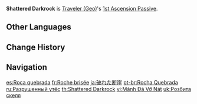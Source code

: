 {{Talent Infobox
|image         = Talent Shattered Darkrock.png
|character     = Traveler (Geo)
|type          = 1st Ascension Passive
|info          = Reduces [[Starfell Sword]]'s CD by 2s.
|utility1      = Cooldown Reduction
}}
'''Shattered Darkrock''' is [[Traveler (Geo)]]'s [[1st Ascension Passive]].

==Other Languages==
{{Other Languages
|en      = Shattered Darkrock
|zhs     = 破碎的绝岩
|zhs_rm  = Pòsuì de Juéyán
|zht     = 破碎的絕岩
|zht_rm  = Pòsuì de Juéyán
|zh_tl   = Shattered Cliff
|ja      = 破れた断崖
|ja_rm   = Yabureta Dangai
|ja_tl   = Shattered Cliff
|ko      = 부서진 절암
|ko_rm   = Buseojin Jeol'am
|ko_tl   = Broken Shattered Rock
|es      = Roca quebrada
|es_tl   = Shattered Rock
|fr      = Roche brisée
|fr_tl   = Shattered Rock
|ru      = Разрушенный утёс
|ru_tl   = Destroyed Cliff
|th      = Shattered Darkrock
|vi      = Mảnh Đá Vỡ Nát
|vi_tl   = Shattered Rock
|de      = Zerspringende Felsen
|de_tl   = Shattering Rock Formation
|id      = Shattered Darkrock
|pt      = Rocha Quebrada
|pt_tl   = Shattered Rock
|tr      = Kırık Karataş
|tr_tl   = Cracked Blackstone
|it      = Rocciascura frantumata
|it_tl   = Shattered Darkrock
}}

==Change History==
{{Change History|1.0}}

==Navigation==
{{Talent Navbox|Traveler (Geo)}}

[[es:Roca quebrada]]
[[fr:Roche brisée]]
[[ja:破れた断崖]]
[[pt-br:Rocha Quebrada]]
[[ru:Разрушенный утёс]]
[[th:Shattered Darkrock]]
[[vi:Mảnh Đá Vỡ Nát]]
[[uk:Розбита скеля]]